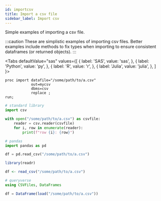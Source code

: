 ```yaml
---
id: importcsv
title: Import a csv file
sidebar_label: Import csv
---
```


Simple examples of importing a csv file.

:::caution
These are simplistic examples of importing csv files.  Better examples include methods to fix types when importing to ensure consistent dataframes (or returned objects).
:::


<Tabs defaultValue="sas"
  values={[
    { label: 'SAS', value: 'sas', },
    { label: 'Python', value: 'py', },
    { label: 'R', value: 'r', },
    { label: 'Julia', value: 'julia', },
  ]
}>
<TabItem value="sas">

```sas
proc import datafile="/some/path/to/a.csv"
            out=mycsv
            dbms=csv
            replace ;
run;
```

</TabItem>
<TabItem value="py">

```py
# standard library
import csv

with open("/some/path/to/a.csv") as csvfile:
    reader = csv.reader(csvfile)
    for i, row in enumerate(reader):
        print(f"row {i}: {row}")

# pandas
import pandas as pd

df = pd.read_csv("/some/path/to/a.csv")
```

</TabItem>
<TabItem value="r">

```r
library(readr)

df <- read_csv("/some/path/to/a.csv")
```

</TabItem>
<TabItem value="julia">

```julia
# queryverse
using CSVFiles, DataFrames

df = DataFrame(load("/some/path/to/a.csv"))
```

</TabItem>
</Tabs>
